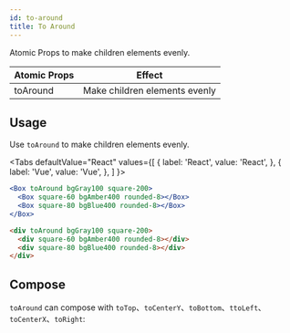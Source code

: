 ```yaml
---
id: to-around
title: To Around
---
```



Atomic Props to make children elements evenly.

| Atomic Props | Effect                        |
| ------------ | ----------------------------- |
| toAround     | Make children elements evenly |

## Usage

Use `toAround` to make children elements evenly.

<Tabs
defaultValue="React"
values={[
{ label: 'React', value: 'React', },
{ label: 'Vue', value: 'Vue', },
]
}>
<TabItem value="React">

```jsx live
<Box toAround bgGray100 square-200>
  <Box square-60 bgAmber400 rounded-8></Box>
  <Box square-80 bgBlue400 rounded-8></Box>
</Box>
```

</TabItem>
<TabItem value="Vue">

```html
<div toAround bgGray100 square-200>
  <div square-60 bgAmber400 rounded-8></div>
  <div square-80 bgBlue400 rounded-8></div>
</div>
```

</TabItem>
</Tabs>

## Compose

`toAround` can compose with `toTop`、`toCenterY`、`toBottom`、`ttoLeft`、`toCenterX`、`toRight`:

<Layout11 />
